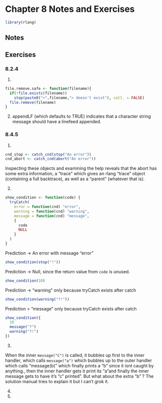# Chapter 8 Notes and Exercises

```r
library(rlang)
```
## Notes


## Exercises

### 8.2.4

1)

```r

file.remove.safe <- function(filename){
  if(!file.exists(filename))
    stop(paste0("<",filename,"> doesn't exist"), call. = FALSE)
  file.remove(filename)
}
```

2) appendLF (which defaults to TRUE) indicates that a character string message should have a linefeed appended.

### 8.4.5

1)
```r
cnd_stop <- catch_cnd(stop("An error"))
cnd_abort <- catch_cnd(abort("An error"))
```

Inspecting these objects and examining the help reveals that the abort has some extra information, a "trace" which gives an rlang "trace" object (containing a full backtrace), as well as a "parent" (whatever that is).  

2)  

```r
show_condition <- function(code) {
  tryCatch(
    error = function(cnd) "error",
    warning = function(cnd) "warning",
    message = function(cnd) "message",
    {
      code
      NULL
    }
  )
}

```


Prediction -> An error with message "error"
```r
show_condition(stop("!"))
```
Prediction -> Null, since the return value from `code` is unused.

```r
show_condition(10)
```
Prediction ->   "warning" only because tryCatch exists after catch

```r
show_condition(warning("?!"))
```

 Prediction > "message" only because tryCatch exists after catch
 
```r
show_condition({
  10
  message("?")
  warning("?!")
})
```

3)

When the inner `message("C")` is called, it bubbles up first to the inner handler, which calls `message("a")` which bubbles up to the outer handler which calls "message(b)" which finally prints a "b" since it isnt caught by anything., then the inner handler gets it print its "a"and finally the inner message gets to have it's "c" printed".  But what about the extra "b" ? The solution manual tries to explain it but I can't grok it.

4)

5)

